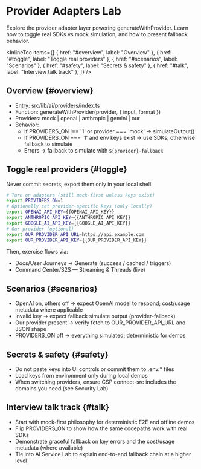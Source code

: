 
# Provider Adapters Lab

<Meta title="Labs/Provider Adapters Lab" />

Explore the provider adapter layer powering generateWithProvider. Learn how to toggle real SDKs vs mock simulation, and how to present fallback behavior.

<InlineToc
  items={[
    { href: "#overview", label: "Overview" },
    { href: "#toggle", label: "Toggle real providers" },
    { href: "#scenarios", label: "Scenarios" },
    { href: "#safety", label: "Secrets & safety" },
    { href: "#talk", label: "Interview talk track" },
  ]}
/>

## Overview {#overview}

- Entry: src/lib/ai/providers/index.ts
- Function: generateWithProvider(provider, { input, format })
- Providers: mock | openai | anthropic | gemini | our
- Behavior:
  - If PROVIDERS_ON !== '1' or provider === 'mock' → simulateOutput()
  - If PROVIDERS_ON === '1' and env keys exist → use SDKs; otherwise fallback to simulate
  - Errors → fallback to simulate with `${provider}-fallback`

## Toggle real providers {#toggle}

Never commit secrets; export them only in your local shell.

```bash
# Turn on adapters (still mock-first unless keys exist)
export PROVIDERS_ON=1
# Optionally set provider-specific keys (only locally)
export OPENAI_API_KEY={{OPENAI_API_KEY}}
export ANTHROPIC_API_KEY={{ANTHROPIC_API_KEY}}
export GOOGLE_AI_API_KEY={{GOOGLE_AI_API_KEY}}
# Our provider (optional)
export OUR_PROVIDER_API_URL=https://api.example.com
export OUR_PROVIDER_API_KEY={{OUR_PROVIDER_API_KEY}}
```

Then, exercise flows via:
- Docs/User Journeys → Generate (success / cached / triggers)
- Command Center/S2S — Streaming & Threads (live)

## Scenarios {#scenarios}

- OpenAI on, others off → expect OpenAI model to respond; cost/usage metadata where applicable
- Invalid key → expect fallback simulate output (provider-fallback)
- Our provider present → verify fetch to OUR_PROVIDER_API_URL and JSON shape
- PROVIDERS_ON off → everything simulated; deterministic for demos

## Secrets & safety {#safety}

- Do not paste keys into UI controls or commit them to .env.* files
- Load keys from environment only during local demos
- When switching providers, ensure CSP connect-src includes the domains you need (see Security Lab)

## Interview talk track {#talk}

- Start with mock-first philosophy for deterministic E2E and offline demos
- Flip PROVIDERS_ON to show how the same codepaths work with real SDKs
- Demonstrate graceful fallback on key errors and the cost/usage metadata (where available)
- Tie into AI Service Lab to explain end-to-end fallback chain at a higher level

<LastUpdated file="src/stories/Labs/ProviderAdaptersLab.docs.mdx" />

